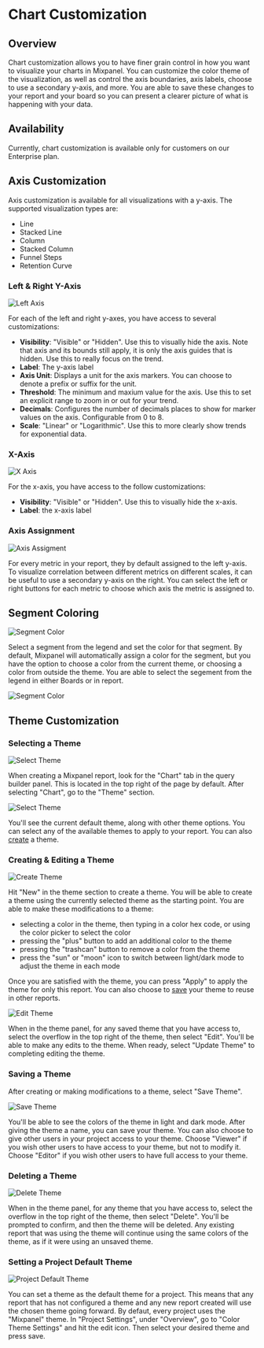 # Chart Customization

## Overview

Chart customization allows you to have finer grain control in how you want to visualize your charts in Mixpanel. You can customize the color theme of the visualization, as well as control the axis boundaries, axis labels, choose to use a secondary y-axis, and more. You are able to save these changes to your report and your board so you can present a clearer picture of what is happening with your data.

## Availability

Currently, chart customization is available only for customers on our Enterprise plan.

## Axis Customization

Axis customization is available for all visualizations with a y-axis. The supported visualization types are:
- Line
- Stacked Line
- Column
- Stacked Column
- Funnel Steps
- Retention Curve

### Left & Right Y-Axis

![Left Axis](/left-axis.png)

For each of the left and right y-axes, you have access to several customizations:

- **Visibility**: "Visible" or "Hidden". Use this to visually hide the axis. Note that axis and its bounds still apply, it is only the axis guides that is hidden. Use this to really focus on the trend.
- **Label**: The y-axis label
- **Axis Unit**: Displays a unit for the axis markers. You can choose to denote a prefix or suffix for the unit.
- **Threshold**: The minimum and maxium value for the axis. Use this to set an explicit range to zoom in or out for your trend.
- **Decimals**: Configures the number of decimals places to show for marker values on the axis. Configurable from 0 to 8.
- **Scale**: "Linear" or "Logarithmic". Use this to more clearly show trends for exponential data.

### X-Axis

![X Axis](/x-axis.png)

For the x-axis, you have access to the follow customizations:

- **Visibility**: "Visible" or "Hidden". Use this to visually hide the x-axis.
- **Label**: the x-axis label

### Axis Assignment

![Axis Assigment](/axis-assignment.png)

For every metric in your report, they by default assigned to the left y-axis. To visualize correlation between different metrics on different scales, it can be useful to use a secondary y-axis on the right. You can select the left or right buttons for each metric to choose which axis the metric is assigned to.

## Segment Coloring

![Segment Color](/segment-coloring-1.png)

Select a segment from the legend and set the color for that segment. By default, Mixpanel will automatically assign a color for the segment, but you have the option to choose a color from the current theme, or choosing a color from outside the theme. You are able to select the segement from the legend in either Boards or in report.

![Segment Color](/segment-coloring-2.png)

## Theme Customization

### Selecting a Theme

![Select Theme](/theme-select-1.png)

When creating a Mixpanel report, look for the "Chart" tab in the query builder panel. This is located in the top right of the page by default. After selecting "Chart", go to the "Theme" section.

![Select Theme](/theme-select-2.png)

You'll see the current default theme, along with other theme options. You can select any of the available themes to apply to your report. You can also [create](/docs/features/chart-customization#creating-&-editing-a-theme) a theme.

### Creating & Editing a Theme

![Create Theme](/theme-create.png)

Hit "New" in the theme section to create a theme. You will be able to create a theme using the currently selected theme as the starting point. You are able to make these modifications to a theme:
- selecting a color in the theme, then typing in a color hex code, or using the color picker to select the color
- pressing the "plus" button to add an additional color to the theme
- pressing the "trashcan" button to remove a color from the theme
- press the "sun" or "moon" icon to switch between light/dark mode to adjust the theme in each mode

Once you are satisfied with the theme, you can press "Apply" to apply the theme for only this report. You can also choose to [save](/docs/features/chart-customization#saving-a-theme) your theme to reuse in other reports.

![Edit Theme](/theme-edit.png)

When in the theme panel, for any saved theme that you have access to, select the overflow in the top right of the theme, then select "Edit". You'll be able to make any edits to the theme. When ready, select "Update Theme" to completing editing the theme.

### Saving a Theme

After creating or making modifications to a theme, select "Save Theme".

![Save Theme](/theme-save.png)

You'll be able to see the colors of the theme in light and dark mode. After giving the theme a name, you can save your theme. You can also choose to give other users in your project access to your theme. Choose "Viewer" if you wish other users to have access to your theme, but not to modify it. Choose "Editor" if you wish other users to have full access to your theme.

### Deleting a Theme

![Delete Theme](/theme-delete.png)

When in the theme panel, for any theme that you have access to, select the overflow in the top right of the theme, then select "Delete". You'll be prompted to confirm, and then the theme will be deleted. Any existing report that was using the theme will continue using the same colors of the theme, as if it were using an unsaved theme.

### Setting a Project Default Theme

![Project Default Theme](/theme-customization-default.png)

You can set a theme as the default theme for a project. This means that any report that has not configured a theme and any new report created will use the chosen theme going forward. By defaut, every project uses the "Mixpanel" theme. In "Project Settings", under "Overview", go to "Color Theme Settings" and hit the edit icon. Then select your desired theme and press save.
